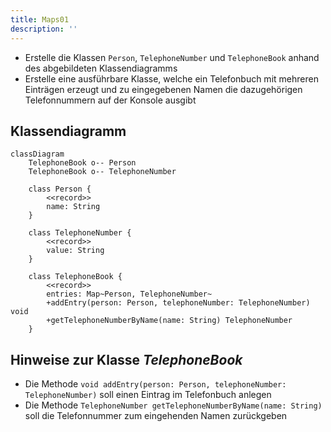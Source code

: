 ```yaml
---
title: Maps01
description: ''
---
```



- Erstelle die Klassen `Person`, `TelephoneNumber` und `TelephoneBook` anhand
  des abgebildeten Klassendiagramms
- Erstelle eine ausführbare Klasse, welche ein Telefonbuch mit mehreren
  Einträgen erzeugt und zu eingegebenen Namen die dazugehörigen Telefonnummern
  auf der Konsole ausgibt

## Klassendiagramm

```mermaid
classDiagram
    TelephoneBook o-- Person
    TelephoneBook o-- TelephoneNumber

    class Person {
        <<record>>
        name: String
    }

    class TelephoneNumber {
        <<record>>
        value: String
    }

    class TelephoneBook {
        <<record>>
        entries: Map~Person, TelephoneNumber~
        +addEntry(person: Person, telephoneNumber: TelephoneNumber) void
        +getTelephoneNumberByName(name: String) TelephoneNumber
    }
```

## Hinweise zur Klasse _TelephoneBook_

- Die Methode `void addEntry(person: Person, telephoneNumber: TelephoneNumber)`
  soll einen Eintrag im Telefonbuch anlegen
- Die Methode `TelephoneNumber getTelephoneNumberByName(name: String)` soll die
  Telefonnummer zum eingehenden Namen zurückgeben

<Exercise pullRequest="59" branchSuffix="maps/01" />
